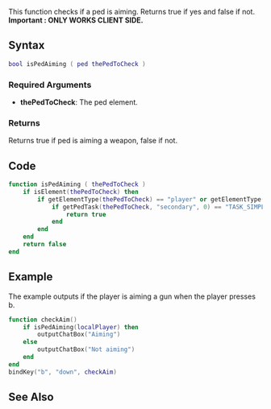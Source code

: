 {{Useful Function}}

This function checks if a ped is aiming. Returns true if yes and false if not.
<br>
'''Important : ONLY WORKS CLIENT SIDE.'''
<br>

==Syntax==
<syntaxhighlight lang="lua">bool isPedAiming ( ped thePedToCheck )</syntaxhighlight>

===Required Arguments===
* '''thePedToCheck''': The ped element.

===Returns===
Returns true if ped is aiming a weapon, false if not.

==Code==
<section name="Clientside script" class="client" show="true">
<syntaxhighlight lang="lua">
function isPedAiming ( thePedToCheck )
	if isElement(thePedToCheck) then
		if getElementType(thePedToCheck) == "player" or getElementType(thePedToCheck) == "ped" then
			if getPedTask(thePedToCheck, "secondary", 0) == "TASK_SIMPLE_USE_GUN" then
				return true
			end
		end
	end
	return false
end
</syntaxhighlight>
</section>

==Example==
The example outputs if the player is aiming a gun when the player presses b.
<syntaxhighlight lang="lua">
function checkAim()
	if isPedAiming(localPlayer) then
		outputChatBox("Aiming")
	else
		outputChatBox("Not aiming")
	end
end
bindKey("b", "down", checkAim)
</syntaxhighlight>

==See Also==
{{Useful_Functions}}